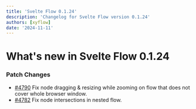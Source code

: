 ```yaml
---
title: 'Svelte Flow 0.1.24'
description: 'Changelog for Svelte Flow version 0.1.24'
authors: [xyflow]
date: '2024-11-11'
---
```


# What's new in Svelte Flow 0.1.24

### Patch Changes

- [#4790](https://github.com/xyflow/xyflow/pull/4790) Fix node dragging & resizing while zooming on flow that does not cover whole browser window.
- [#4782](https://github.com/xyflow/xyflow/pull/4782) Fix node intersections in nested flow.
